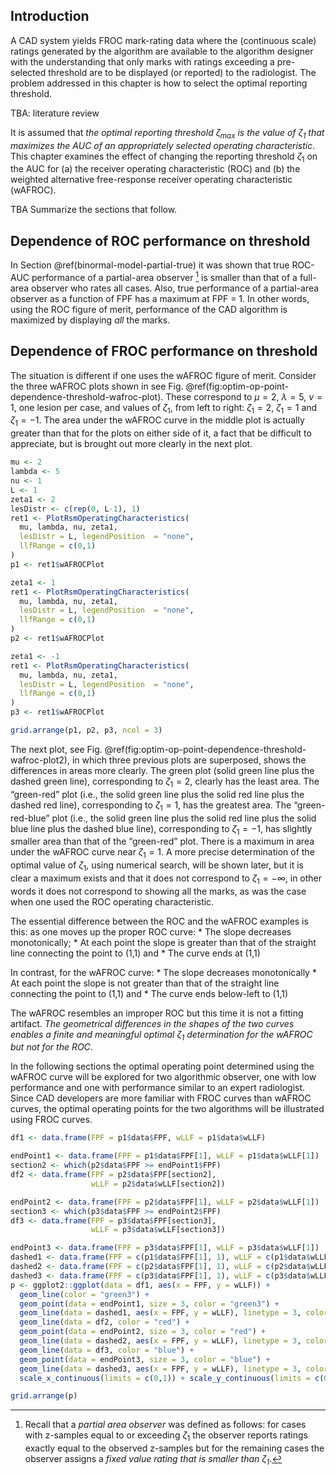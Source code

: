 

## Introduction {#optim-op-point-intro}
A CAD system yields FROC mark-rating data where the (continuous scale) ratings generated by the algorithm are available to the algorithm designer with the understanding that only marks with ratings exceeding a pre-selected threshold are to be displayed (or reported) to the radiologist. The problem addressed in this chapter is how to select the optimal reporting threshold.

TBA: literature review

It is assumed that *the optimal reporting threshold $\zeta_{\text{max}}$ is the value of $\zeta_1$ that maximizes the AUC of an appropriately selected operating characteristic*. This chapter examines the effect of changing the reporting threshold $\zeta_1$ on the AUC for (a) the receiver operating characteristic (ROC) and (b) the weighted alternative free-response receiver operating characteristic (wAFROC).

TBA Summarize the sections that follow.

## Dependence of ROC performance on threshold {#optim-op-point-dependence-threshold-roc}
In Section \@ref(binormal-model-partial-true) it was shown that true ROC-AUC performance of a partial-area observer ^[Recall that a *partial area observer* was defined as follows: for cases with z-samples equal to or exceeding $\zeta_1$ the observer reports ratings exactly equal to the observed z-samples but for the remaining cases the observer assigns a *fixed value rating that is smaller than $\zeta_1$*.] is smaller than that of a full-area observer who rates all cases.  Also, true performance of a partial-area observer as a function of FPF has a maximum at FPF = 1. In other words, using the ROC figure of merit, performance of the CAD algorithm is maximized by displaying *all* the marks. 



## Dependence of FROC performance on threshold {#optim-op-point-dependence-threshold-wafroc}
The situation is different if one uses the wAFROC figure of merit. Consider the three wAFROC plots shown in see Fig. \@ref(fig:optim-op-point-dependence-threshold-wafroc-plot). These correspond to $\mu = 2$, $\lambda = 5$, $\nu = 1$, one lesion per case, and values of $\zeta_1$, from left to right: $\zeta_1 = 2$, $\zeta_1 = 1$ and $\zeta_1 = -1$. The area under the wAFROC curve in the middle plot is actually greater than that for the plots on either side of it, a fact that be difficult to appreciate, but is brought out more clearly in the next plot.  

```r
mu <- 2
lambda <- 5
nu <- 1
L <- 1
zeta1 <- 2
lesDistr <- c(rep(0, L-1), 1)
ret1 <- PlotRsmOperatingCharacteristics(
  mu, lambda, nu, zeta1, 
  lesDistr = L, legendPosition  = "none",
  llfRange = c(0,1)
)
p1 <- ret1$wAFROCPlot
```


```r
zeta1 <- 1
ret1 <- PlotRsmOperatingCharacteristics(
  mu, lambda, nu, zeta1, 
  lesDistr = L, legendPosition  = "none",
  llfRange = c(0,1)
)
p2 <- ret1$wAFROCPlot
```



```r
zeta1 <- -1
ret1 <- PlotRsmOperatingCharacteristics(
  mu, lambda, nu, zeta1, 
  lesDistr = L, legendPosition  = "none",
  llfRange = c(0,1)
)
p3 <- ret1$wAFROCPlot
```



```r
grid.arrange(p1, p2, p3, ncol = 3)
```


The next plot, see Fig. \@ref(fig:optim-op-point-dependence-threshold-wafroc-plot2), in which three previous plots are superposed, shows the differences in areas more clearly. The green plot (solid green line plus the dashed green line), corresponding to $\zeta_1 = 2$, clearly has the least area. The "green-red" plot (i.e., the solid green line plus the solid red line plus the dashed red line), corresponding to $\zeta_1 = 1$, has the greatest area. The "green-red-blue" plot (i.e., the solid green line plus the solid red line plus the solid blue line plus the dashed blue line), corresponding to $\zeta_1 = -1$, has slightly smaller area than that of the "green-red" plot. There is a maximum in area under the wAFROC curve near $\zeta_1 = 1$. A more precise determination of the optimal value of $\zeta_1$, using numerical search, will be shown later, but it is clear a maximum exists and that it does not correspond to $\zeta_1 = -\infty$, in other words it does not correspond to showing all the marks, as was the case when one used the ROC operating characteristic. 

The essential difference between the ROC and the wAFROC examples is this: as one moves up the proper ROC curve: 
* The slope decreases monotonically; 
* At each point the slope is greater than that of the straight line connecting the point to (1,1) and 
* The curve ends at (1,1) 

In contrast, for the wAFROC curve: 
* The slope decreases monotonically
* At each point the slope is not greater than that of the straight line connecting the point to (1,1) and 
* The curve ends below-left to (1,1) 

The wAFROC resembles an improper ROC but this time it is not a fitting artifact. *The geometrical differences in the shapes of the two curves enables a finite and meaningful optimal $\zeta_1$ determination for the wAFROC but not for the ROC*.

In the following sections the optimal operating point determined using the wAFROC curve will be explored for two algorithmic observer, one with low performance and one with performance similar to an expert radiologist. Since CAD developers are more familiar with FROC curves than wAFROC curves, the optimal operating points for the two algorithms will be illustrated using FROC curves. 



```r
df1 <- data.frame(FPF = p1$data$FPF, wLLF = p1$data$wLLF)

endPoint1 <- data.frame(FPF = p1$data$FPF[1], wLLF = p1$data$wLLF[1])
section2 <- which(p2$data$FPF >= endPoint1$FPF)
df2 <- data.frame(FPF = p2$data$FPF[section2], 
                  wLLF = p2$data$wLLF[section2])

endPoint2 <- data.frame(FPF = p2$data$FPF[1], wLLF = p2$data$wLLF[1])
section3 <- which(p3$data$FPF >= endPoint2$FPF)
df3 <- data.frame(FPF = p3$data$FPF[section3], 
                  wLLF = p3$data$wLLF[section3])

endPoint3 <- data.frame(FPF = p3$data$FPF[1], wLLF = p3$data$wLLF[1])
dashed1 <- data.frame(FPF = c(p1$data$FPF[1], 1), wLLF = c(p1$data$wLLF[1], 1))
dashed2 <- data.frame(FPF = c(p2$data$FPF[1], 1), wLLF = c(p2$data$wLLF[1], 1))
dashed3 <- data.frame(FPF = c(p3$data$FPF[1], 1), wLLF = c(p3$data$wLLF[1], 1))
p <- ggplot2::ggplot(data = df1, aes(x = FPF, y = wLLF)) + 
  geom_line(color = "green3") + 
  geom_point(data = endPoint1, size = 3, color = "green3") + 
  geom_line(data = dashed1, aes(x = FPF, y = wLLF), linetype = 3, color = "green3") + 
  geom_line(data = df2, color = "red") + 
  geom_point(data = endPoint2, size = 3, color = "red") + 
  geom_line(data = dashed2, aes(x = FPF, y = wLLF), linetype = 3, color = "red") + 
  geom_line(data = df3, color = "blue") + 
  geom_point(data = endPoint3, size = 3, color = "blue") + 
  geom_line(data = dashed3, aes(x = FPF, y = wLLF), linetype = 3, color = "blue") + 
  scale_x_continuous(limits = c(0,1)) + scale_y_continuous(limits = c(0,1))
```


```r
grid.arrange(p)
```
